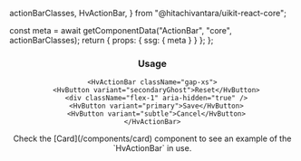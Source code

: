   actionBarClasses,
  HvActionBar,
} from "@hitachivantara/uikit-react-core";



  const meta = await getComponentData("ActionBar", "core", actionBarClasses);
  return { props: { ssg: { meta } } };
};

<Header />

### Usage

```tsx live
<HvActionBar className="gap-xs">
  <HvButton variant="secondaryGhost">Reset</HvButton>
  <div className="flex-1" aria-hidden="true" />
  <HvButton variant="primary">Save</HvButton>
  <HvButton variant="subtle">Cancel</HvButton>
</HvActionBar>
```

<Callout type="info">
  Check the [Card](/components/card) component to see an example of the
  `HvActionBar` in use.
</Callout>
